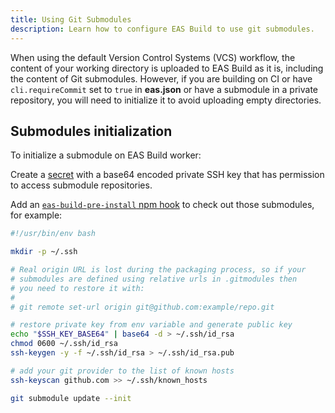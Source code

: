 ```yaml
---
title: Using Git Submodules
description: Learn how to configure EAS Build to use git submodules.
---
```



When using the default Version Control Systems (VCS) workflow, the content of your working directory is uploaded to EAS Build as it is, including the content of Git submodules. However, if you are building on CI or have `cli.requireCommit` set to `true` in **eas.json** or have a submodule in a private repository, you will need to initialize it to avoid uploading empty directories.

## Submodules initialization

To initialize a submodule on EAS Build worker:

<Step label="1">

Create a [secret](/build-reference/variables/#using-secrets-in-environment-variables) with a base64 encoded private SSH key that has permission to access submodule repositories.

</Step>

<Step label="2">

Add an [`eas-build-pre-install` npm hook](/build-reference/npm-hooks/) to check out those submodules, for example:

```bash
#!/usr/bin/env bash

mkdir -p ~/.ssh

# Real origin URL is lost during the packaging process, so if your
# submodules are defined using relative urls in .gitmodules then
# you need to restore it with:
#
# git remote set-url origin git@github.com:example/repo.git

# restore private key from env variable and generate public key
echo "$SSH_KEY_BASE64" | base64 -d > ~/.ssh/id_rsa
chmod 0600 ~/.ssh/id_rsa
ssh-keygen -y -f ~/.ssh/id_rsa > ~/.ssh/id_rsa.pub

# add your git provider to the list of known hosts
ssh-keyscan github.com >> ~/.ssh/known_hosts

git submodule update --init
```

</Step>
